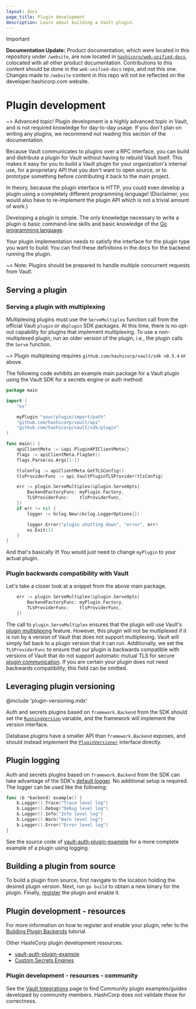 ```yaml
---
layout: docs
page_title: Plugin development
description: Learn about building a Vault plugin.
---
```


> [!IMPORTANT]  
> **Documentation Update:** Product documentation, which were located in this repository under `/website`, are now located in [`hashicorp/web-unified-docs`](https://github.com/hashicorp/web-unified-docs), colocated with all other product documentation. Contributions to this content should be done in the `web-unified-docs` repo, and not this one. Changes made to `/website` content in this repo will not be reflected on the developer.hashicorp.com website.

# Plugin development

~> Advanced topic! Plugin development is a highly advanced topic in Vault, and
is not required knowledge for day-to-day usage. If you don't plan on writing any
plugins, we recommend not reading this section of the documentation.

Because Vault communicates to plugins over a RPC interface, you can build and
distribute a plugin for Vault without having to rebuild Vault itself. This makes
it easy for you to build a Vault plugin for your organization's internal use,
for a proprietary API that you don't want to open source, or to prototype
something before contributing it back to the main project.

In theory, because the plugin interface is HTTP, you could even develop a plugin
using a completely different programming language! (Disclaimer, you would also
have to re-implement the plugin API which is not a trivial amount of work.)

Developing a plugin is simple. The only knowledge necessary to write
a plugin is basic command-line skills and basic knowledge of the
[Go programming language](http://golang.org).

Your plugin implementation needs to satisfy the interface for the plugin
type you want to build. You can find these definitions in the docs for the
backend running the plugin.

~> Note: Plugins should be prepared to handle multiple concurrent requests
from Vault.

## Serving a plugin

### Serving a plugin with multiplexing

Multiplexing plugins must use the `ServeMultiplex` function call from the
official Vault `plugin` or `dbplugin` SDK packages. At
this time, there is no opt-out capability for plugins that implement
multiplexing. To use a non-multiplexed plugin, run an older version of the
plugin, i.e., the plugin calls the `Serve` function.

~> Plugin multiplexing requires `github.com/hashicorp/vault/sdk v0.5.4` or above.

The following code exhibits an example main package for a Vault plugin using
the Vault SDK for a secrets engine or auth method:

```go
package main

import (
	"os"

	myPlugin "your/plugin/import/path"
	"github.com/hashicorp/vault/api"
	"github.com/hashicorp/vault/sdk/plugin"
)

func main() {
	apiClientMeta := &api.PluginAPIClientMeta{}
	flags := apiClientMeta.FlagSet()
	flags.Parse(os.Args[1:])

	tlsConfig := apiClientMeta.GetTLSConfig()
	tlsProviderFunc := api.VaultPluginTLSProvider(tlsConfig)

	err := plugin.ServeMultiplex(&plugin.ServeOpts{
		BackendFactoryFunc: myPlugin.Factory,
		TLSProviderFunc:    tlsProviderFunc,
	})
	if err != nil {
		logger := hclog.New(&hclog.LoggerOptions{})

		logger.Error("plugin shutting down", "error", err)
		os.Exit(1)
	}
}
```

And that's basically it! You would just need to change `myPlugin` to your actual
plugin.

### Plugin backwards compatibility with Vault

Let's take a closer look at a snippet from the above main package.

```go
	err := plugin.ServeMultiplex(&plugin.ServeOpts{
		BackendFactoryFunc: myPlugin.Factory,
		TLSProviderFunc:    tlsProviderFunc,
	})
```

The call to `plugin.ServeMultiplex` ensures that the plugin will use
Vault's [plugin
multiplexing](/vault/docs/plugins/plugin-architecture#plugin-multiplexing) feature.
However, this plugin will not be multiplexed if it is run by a version of Vault
that does not support multiplexing. Vault will simply fall back to a plugin
version that it can run. Additionally, we set the `TLSProviderFunc` to ensure
that our plugin is backwards compatible with versions of Vault that do not
support automatic mutual TLS for secure [plugin
communication](/vault/docs/plugins/plugin-architecture#plugin-communication). If you
are certain your plugin does not need backwards compatibility, this field can
be omitted.

[api_addr]: /vault/docs/configuration#api_addr

## Leveraging plugin versioning

@include 'plugin-versioning.mdx'

Auth and secrets plugins based on `framework.Backend` from the SDK should set the
[`RunningVersion`](https://github.com/hashicorp/vault/blob/sdk/v0.6.0/sdk/framework/backend.go#L95-L96)
variable, and the framework will implement the version interface.

Database plugins have a smaller API than `framework.Backend` exposes, and should
instead implement the
[`PluginVersioner`](https://github.com/hashicorp/vault/blob/sdk/v0.6.0/sdk/logical/logical.go#L150-L154)
interface directly.

## Plugin logging

Auth and secrets plugins based on `framework.Backend` from the SDK can take
advantage of the SDK's [default logger](https://github.com/hashicorp/vault/blob/fe55cbbf05586ec4c0cd9bdf865ec6f741a8933c/sdk/framework/backend.go#L437).
No additional setup is required. The logger can be used like the following:

```go
func (b *backend) example() {
    b.Logger().Trace("Trace level log")
    b.Logger().Debug("Debug level log")
    b.Logger().Info("Info level log")
    b.Logger().Warn("Warn level log")
    b.Logger().Error("Error level log")
}
```

See the source code of [vault-auth-plugin-example](https://github.com/hashicorp/vault-auth-plugin-example)
for a more complete example of a plugin using logging.

## Building a plugin from source

To build a plugin from source, first navigate to the location holding the
desired plugin version. Next, run `go build` to obtain a new binary for the
plugin. Finally,
[register](/vault/docs/plugins/plugin-architecture#plugin-registration) the
plugin and enable it.

## Plugin development - resources

For more information on how to register and enable your plugin, refer to the
[Building Plugin Backends](/vault/tutorials/app-integration/plugin-backends)
tutorial.

Other HashiCorp plugin development resources:

* [vault-auth-plugin-example](https://github.com/hashicorp/vault-auth-plugin-example)
* [Custom Secrets Engines](/vault/tutorials/custom-secrets-engine)

### Plugin development - resources - community

See the [Vault Integrations](/vault/integrations) page to find Community
plugin examples/guides developed by community members. HashiCorp does not
validate these for correctness.
